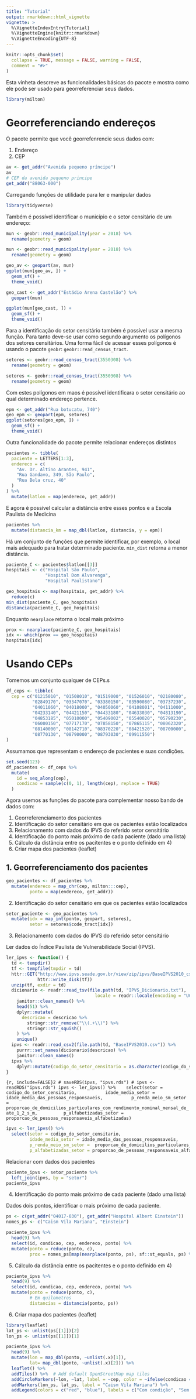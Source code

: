 ```yaml
---
title: "Tutorial"
output: rmarkdown::html_vignette
vignette: >
  %\VignetteIndexEntry{Tutorial}
  %\VignetteEngine{knitr::rmarkdown}
  %\VignetteEncoding{UTF-8}
---
```


```r
knitr::opts_chunk$set(
  collapse = TRUE, message = FALSE, warning = FALSE,
  comment = "#>"
)
```

Esta vinheta descreve as funcionalidades básicas do pacote e mostra 
como ele pode ser usado para georreferenciar seus dados.

```r
library(milton)
```

# Georreferenciando endereços

O pacote permite que você georrefenrencie seus dados com:

1. Endereço
2. CEP

```r
av <- get_addr("Avenida pequeno príncipe")
av
# CEP da avenida pequeno principe
get_addr("88063-000")
```

Carregando funções de utilidade para ler e manipular dados

```r
library(tidyverse)
```

Também é possível identificar o município e o setor censitário de um endereço:

```r
mun <- geobr::read_municipality(year = 2018) %>% 
  rename(geometry = geom)
```


```r
mun <- geobr::read_municipality(year = 2018) %>% 
  rename(geometry = geom)
```


```r
geo_av <- geopart(av, mun)
ggplot(mun[geo_av, ]) +
  geom_sf() +
  theme_void()
```

```r
geo_cast <- get_addr("Estádio Arena Castelão") %>% 
  geopart(mun)

ggplot(mun[geo_cast, ]) +
  geom_sf() +
  theme_void()
```

Para a identificação do setor censitário também é possível usar a mesma função.
Para tanto deve-se usar como segundo argumento os polígonos dos setores 
censitários. Uma forma fácil de acessar esses polígonos é usando o pacote
`geobr`: `geobr::read_census_tract`. 

```r
setores <- geobr::read_census_tract(3550308) %>% 
  rename(geometry = geom)
```

```r
setores <- geobr::read_census_tract(3550308) %>% 
  rename(geometry = geom)
```

Com estes polígonos em maos é possível identificara o setor censitário ao qual 
determinado endereço pertence.

```r
epm <- get_addr("Rua botucatu, 740")
geo_epm <- geopart(epm, setores)
ggplot(setores[geo_epm, ]) +
  geom_sf() +
  theme_void()
```

Outra funcionalidade do pacote permite relacionar endereços distintos

```r
pacientes <- tibble(
  paciente = LETTERS[1:3],
  endereco = c(
    "Av. Dr. Altino Arantes, 941",
    "Rua Gandavo, 349, São Paulo",
    "Rua Bela cruz, 40"
  )
) %>% 
  mutate(latlon = map(endereco, get_addr))

```

E agora é possível calcular a distância entre esses pontos e a Escola Paulista 
de Medicina

```r
pacientes %>% 
  mutate(distancia_km = map_dbl(latlon, distancia, y = epm))
```

Há um conjunto de funções que permite identificar, por exemplo, o local mais 
adequado para tratar determinado paciente. `min_dist` retorna a menor distância.

```r
paciente_C <- pacientes$latlon[[3]]
hospitais <- c("Hospital São Paulo", 
               "Hospital Dom Alvarenga",
               "Hospital Paulistano")

geo_hospitais <- map(hospitais, get_addr) %>% 
  reduce(c)
min_dist(paciente_C, geo_hospitais)
distancia(paciente_C, geo_hospitais)
```

Enquanto `nearplace` retorna o local mais próximo


```r
prox <- nearplace(paciente_C, geo_hospitais)
idx <- which(prox == geo_hospitais)
hospitais[idx]
```

# Usando CEPs

Tomemos um conjunto qualquer de CEPs.s

```r
df_ceps <- tibble(
  cep = c("01215010", "01508010", "01519000", "01526010", "02180080", 
          "02849170", "03347070", "03380150", "03590080", "03737230", 
          "04011060", "04018000", "04050060", "04108001", "04111000",
          "04233140", "04421150", "04433180", "04633030", "04813190",
          "04853185", "05010000", "05409002", "05540020", "05790230",
          "06000150", "07717170", "07858150", "07865115", "08062320", 
          "08140000", "08142710", "08370220", "08421520", "08700000",
          "08770130", "08790000", "08793030", "09911550")
)
```

Assumamos que representam o endereço de pacientes e suas condições.

```r
set.seed(123)
df_pacientes <- df_ceps %>% 
  mutate(
    id = seq_along(cep),
    condicao = sample(c(0, 1), length(cep), replace = TRUE)
  )

```

Agora usemos as funções do pacote para complementar nosso bando de dados com:

1. Georreferenciamento dos pacientes
2. Identificação do setor censitário em que os pacientes estão localizados
3. Relacionamento com dados do IPVS do referido setor censitário
4. Identificação do ponto mais próximo de cada paciente (dado uma lista)
5. Cálculo da distância entre os pacitentes e o ponto definido em 4)
6. Criar mapa dos pacientes (leaflet)


## 1. Georreferenciamento dos pacientes
```r
geo_pacientes <- df_pacientes %>% 
  mutate(endereco = map_chr(cep, milton:::cep),
         ponto = map(endereco, get_addr))
```


2. Identificação do setor censitário em que os pacientes estão localizados

```r
setor_paciente <- geo_pacientes %>% 
  mutate(idx = map_int(ponto, geopart, setores),
         setor = setores$code_tract[idx])
```

3. Relacionamento com dados do IPVS do referido setor censitário

Ler dados do Índice Paulista de Vulnerabilidade Social (IPVS).

```r
ler_ipvs <- function() {
  td <- tempdir()
  tf <- tempfile(tmpdir = td)
  httr::GET("http://www.ipvs.seade.gov.br/view/zip/ipvs/BaseIPVS2010_csv.zip", 
            httr::write_disk(tf))
  unzip(tf, exdir = td)
  dicionario <- readr::read_tsv(file.path(td, "IPVS_Dicionario.txt"), 
                                  locale = readr::locale(encoding = "UCS-2LE")) %>% 
    janitor::clean_names() %>% 
    head(51) %>% 
    dplyr::mutate(
      descricao = descricao %>% 
        stringr::str_remove("\\(.+\\)") %>% 
        stringr::str_squish()
    ) %>% 
    unique()
  ipvs <- readr::read_csv2(file.path(td, "BaseIPVS2010.csv")) %>% 
    purrr::set_names(dicionario$descricao) %>% 
    janitor::clean_names()
  ipvs %>% 
    dplyr::mutate(codigo_do_setor_censitario = as.character(codigo_do_setor_censitario ))
}
```

```{r, include=FALSE}2
# saveRDS(ipvs, "ipvs.rds")
# ipvs <- readRDS("ipvs.rds")
ipvs <- ler_ipvs() %>% 
  select(setor = codigo_do_setor_censitario, 
         idade_media_setor = idade_media_das_pessoas_responsaveis, 
         p_renda_meio_sm_setor =  proporcao_de_domicilios_particulares_com_rendimento_nominal_mensal_de_ate_1_2_s_m,
         p_alfabetizadas_setor = proporcao_de_pessoas_responsaveis_alfabetizadas)
```

```r
ipvs <- ler_ipvs() %>% 
  select(setor = codigo_do_setor_censitario, 
         idade_media_setor = idade_media_das_pessoas_responsaveis, 
         p_renda_meio_sm_setor =  proporcao_de_domicilios_particulares_com_rendimento_nominal_mensal_de_ate_1_2_s_m,
         p_alfabetizadas_setor = proporcao_de_pessoas_responsaveis_alfabetizadas)
```

Relacionar com dados dos pacientes

```r
paciente_ipvs <- setor_paciente %>% 
  left_join(ipvs, by = "setor")
paciente_ipvs
```


4. Identificação do ponto mais próximo de cada paciente (dado uma lista)

Dados dois pontos, identificar o mais próximo de cada paciente.

```r
ps <- c(get_addr("04017-030"), get_addr("Hospital Albert Einstein"))
nomes_ps <- c("Caism Vila Mariana", "Einstein")

paciente_ipvs %>% 
  head(9) %>%
  select(id, condicao, cep, endereco, ponto) %>% 
  mutate(ponto = reduce(ponto, c),
         prox = nomes_ps[map(nearplace(ponto, ps), sf::st_equals, ps) %>% unlist()])
```


5. Cálculo da distância entre os pacitentes e o ponto definido em 4)

```r
paciente_ipvs %>% 
  head(9) %>%
  select(id, condicao, cep, endereco, ponto) %>% 
  mutate(ponto = reduce(ponto, c),
         # Em quilometros
         distancias = distancia(ponto, ps))
```

6. Criar mapa dos pacientes (leaflet)

```r
library(leaflet)
lat_ps <- unlist(ps[[1]])[2]
lon_ps <- unlist(ps[[1]])[1]

paciente_ipvs %>% 
  head(9) %>% 
  mutate(lon = map_dbl(ponto, ~unlist(.x)[1]),
         lat= map_dbl(ponto, ~unlist(.x)[2])) %>% 
  leaflet() %>%
  addTiles() %>%  # Add default OpenStreetMap map tiles
  addCircleMarkers(~lon, ~lat, label = ~cep, color = ~ifelse(condicao == 1, "red", "blue")) %>% 
  addMarkers(lon_ps, lat_ps, label = "Caism Vila Mariana") %>% 
  addLegend(colors = c("red", "blue"), labels = c("Com condição", "Sem condição"))
```





